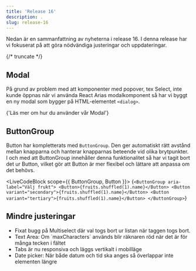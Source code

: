 ```yaml
---
title: 'Release 16'
description: .
slug: release-16
---
```



Nedan är en sammanfattning av nyheterna i release 16. I denna release har vi fokuserat på att göra nödvändiga justeringar och uppdateringar.

{/* truncate */}

## Modal

På grund av problem med att komponenter med popover, tex Select, inte kunde öppnas när vi använda React Arias modalkomponent så har vi byggt en ny modal som bygger på HTML-elementet `<dialog>`.

<Link
  standalone
  href='/components/modal'
>
  {'Läs mer om hur du använder vår Modal'}
</Link>

## ButtonGroup

Button har kompletterats med `ButtonGroup`. Den ger automatiskt rätt avstånd mellan knapparna och hanterar knapparnas beteende vid olika brytpunkter.
I och med att ButtonGroup innehåller denna funktionalitet så har vi tagit bort det ur Button, vilket gör att Button är mer flexibel och lättare att anpassa om det behövs.

<LiveCodeBlock scope={{ ButtonGroup, Button }}>
  {`<ButtonGroup aria-label="Välj frukt">
    <Button>{fruits.shuffled(1).name}</Button>
    <Button variant="secondary">{fruits.shuffled(1).name}</Button>
    <Button variant="tertiary">{fruits.shuffled(1).name}</Button>
</ButtonGroup>`}
</LiveCodeBlock>

## Mindre justeringar

- Fixat bugg på <Link href='/components/multi-select'>Multiselect</Link> där val togs bort ur listan när taggen togs bort.
- <Link href='/components/textarea'>Text Area:</Link> Om `maxCharacters` används blir räknaren röd när det är för många
  tecken i fältet
- <Link href='/components/tabs'>Tabs</Link> är nu responsiva och läggs vertikalt i mobilläge
- <Link href='/components/date-picker'>Date picker:</Link> När både datum och tid ska anges så överlappar inte elementen
  längre
